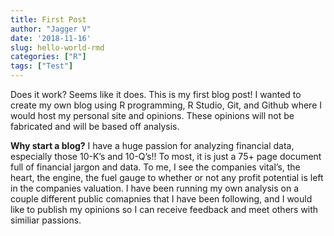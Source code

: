```yaml
---
title: First Post 
author: "Jagger V"
date: '2018-11-16'
slug: hello-world-rmd
categories: ["R"]
tags: ["Test"]
---
```



Does it work? Seems like it does. This is my first blog post! I wanted to create my own blog using R programming, R Studio, Git, and Github where I would host my personal site and opinions. These opinions will not be fabricated and will be based off analysis. 

**Why start a blog?**
I have a huge passion for analyzing financial data, especially those 10-K's and 10-Q's!! To most, it is just a 75+ page document full of financial jargon and data. To me, I see the companies vital's, the heart, the engine, the fuel gauge to whether or not any profit potential is left in the companies valuation. I have been running my own analysis on a couple different public comapnies that I have been following, and I would like to publish my opinions so I can receive feedback and meet others with similiar passions. 

